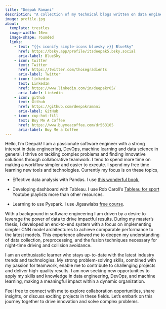 ```yaml
---
title: "Deepak Ramani"
description: "A collection of my technical blogs written on data engineering, data science and technologies in general."
image: profile.jpg
about:
  template: trestles
  image-width: 16em
  image-shape: rounded
  links:
    - text: "{{< iconify simple-icons bluesky >}} BlueSky"
      href: https://bsky.app/profile/itsdeepak5.bsky.social
      aria-label: BlueSky
    - icon: twitter
      text: Twitter
      href: https://twitter.com/thosegradients
      aria-label: Twitter
    - icon: linkedin
      text: LinkedIn
      href: https://www.linkedin.com/in/deepakr05/
      aria-label: Linkedin
    - icon: github
      text: Github
      href: https://github.com/deepakramani
      aria-label: GitHub
    - icon: cup-hot-fill
      text: Buy Me A Coffee
      href: https://www.buymeacoffee.com/dr563105
      aria-label: Buy Me a Coffee
---
```

Hello, I'm Deepak! I am a passionate software engineer with a strong interest in data engineering, DevOps, machine learning and data science in general. I thrive on tackling complex problems and finding innovative solutions through collaborative teamwork. I tend to spend more time on making a workflow simpler and easier to execute. I spend my free time learning new tools and technologies. Currently my focus is on these topics, 

- Effective data analysis with Pandas. I use [this wonderful book](https://www.amazon.in/Effective-Pandas-Patterns-Data-Manipulation/dp/B09MYXXSFM),

- Developing dashboard with Tableau. I use Rob Caroll's [Tableau for sport](https://www.youtube.com/playlist?list=PLchE8bhmmIxK94imJ4QZncXrbld_NGoiW) Youtube playlists more than other resources.

- Learning to use Pyspark. I use Jigsawlabs [free course](https://www.jigsawlabs.io/free-data-engineering-course).


With a background in software engineering I am driven by a desire to leverage the power of data to drive impactful results. During my master's thesis, I developed an end-to-end system with a focus on implementing simpler CNN model architectures to achieve comparable performance to the latest models. This experience allowed me to deepen my understanding of data collection, preprocessing, and the fusion techniques necessary for night-time driving and collision avoidance.

I am an enthusiastic learner who stays up-to-date with the latest industry trends and technologies. My strong problem-solving skills, combined with my passion for teamwork, enable me to contribute to challenging projects and deliver high-quality results. I am now seeking new opportunities to apply my skills and knowledge in data engineering, DevOps, and machine learning, making a meaningful impact within a dynamic organization. 

Feel free to connect with me to explore collaboration opportunities, share insights, or discuss exciting projects in these fields. Let's embark on this journey together to drive innovation and solve complex problems.

